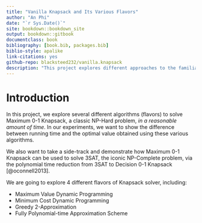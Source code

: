```yaml
--- 
title: "Vanilla Knapsack and Its Various Flavors"
author: "An Phi"
date: "`r Sys.Date()`"
site: bookdown::bookdown_site
output: bookdown::gitbook
documentclass: book
bibliography: [book.bib, packages.bib]
biblio-style: apalike
link-citations: yes
github-repo: blacksteed232/vanilla.knapsack
description: "This project explores different approaches to the familiar Maximum 0-1 Knapsack problem."
---
```


# Introduction {-}

In this project, we explore several different algorithms (flavors) to solve Maximum 0-1 Knapsack, a classic NP-Hard problem, _in a reasonable amount of time_. In our experiments, we want to show the difference between running time and the optimal value obtained using these various algorithms. 

We also want to take a side-track and demonstrate how Maximum 0-1 Knapsack can be used to solve 3SAT, the iconic NP-Complete problem, via the polynomial time reduction from 3SAT to Decision 0-1 Knapsack [@oconnell2013].

We are going to explore 4 different flavors of Knapsack solver, including:

* Maximum Value Dynamic Programming
* Minimum Cost Dynamic Programming
* Greedy 2-Approximation 
* Fully Polynomial-time Approximation Scheme

